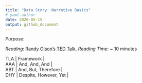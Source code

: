 ```yaml
---
title: "Data Story: Narrative Basics"
# yaml-author
date: 2020-05-15
output: github_document
---
```


*Purpose*:

*Reading*: [Randy Olson's TED Talk](https://www.youtube.com/watch?v=ERB7ITvabA4).
*Reading Time*: ~ 10 minutes

| TLA | Framework |
| AAA | And, And, And |
| ABT | And, But, Therefore |
| DHY | Despite, However, Yet |
